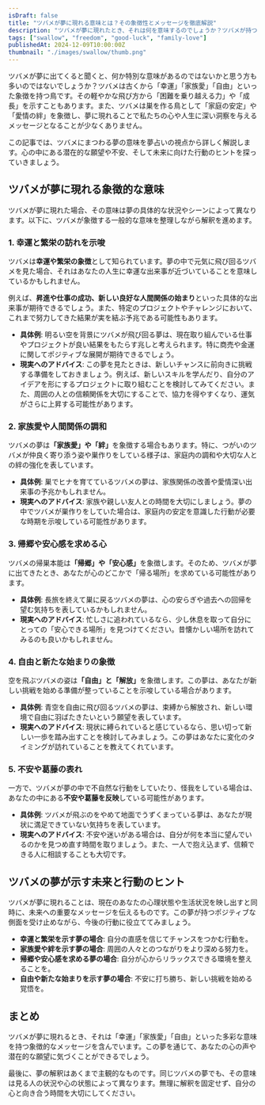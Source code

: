 ```yaml
---
isDraft: false
title: "ツバメが夢に現れる意味とは？その象徴性とメッセージを徹底解説"
description: "ツバメが夢に現れたとき、それは何を意味するのでしょうか？ツバメが持つ「幸運」「家族愛」「帰郷」などの象徴を夢占いの視点から詳しく解説します。心の状態や未来へのヒントもご紹介します。"
tags: ["swallow", "freedom", "good-luck", "family-love"]
publishedAt: 2024-12-09T10:00:00Z
thumbnail: "./images/swallow/thumb.png"
---
```


ツバメが夢に出てくると聞くと、何か特別な意味があるのではないかと思う方も多いのではないでしょうか？ツバメは古くから「幸運」「家族愛」「自由」といった象徴を持つ鳥です。その軽やかな飛び方から「困難を乗り越える力」や「成長」を示すこともあります。また、ツバメは巣を作る鳥として「家庭の安定」や「愛情の絆」を象徴し、夢に現れることで私たちの心や人生に深い洞察を与えるメッセージとなることが少なくありません。

この記事では、ツバメにまつわる夢の意味を夢占いの視点から詳しく解説します。心の中にある潜在的な願望や不安、そして未来に向けた行動のヒントを探っていきましょう。

<TableOfContents />

<AdUnitToc />

## ツバメが夢に現れる象徴的な意味

ツバメが夢に現れた場合、その意味は夢の具体的な状況やシーンによって異なります。以下に、ツバメが象徴する一般的な意味を整理しながら解釈を進めます。

### 1. 幸運と繁栄の訪れを示唆

ツバメは<strong>幸運や繁栄の象徴</strong>として知られています。夢の中で元気に飛び回るツバメを見た場合、それはあなたの人生に幸運な出来事が近づいていることを意味しているかもしれません。

例えば、<strong>昇進や仕事の成功、新しい良好な人間関係の始まり</strong>といった具体的な出来事が期待できるでしょう。また、特定のプロジェクトやチャレンジにおいて、これまで努力してきた結果が実を結ぶ予兆である可能性もあります。

- <strong>具体例</strong>:
  明るい空を背景にツバメが飛び回る夢は、現在取り組んでいる仕事やプロジェクトが良い結果をもたらす兆しと考えられます。特に商売や金運に関してポジティブな展開が期待できるでしょう。
- <strong>現実へのアドバイス</strong>:
  この夢を見たときは、新しいチャンスに前向きに挑戦する準備をしておきましょう。例えば、新しいスキルを学んだり、自分のアイデアを形にするプロジェクトに取り組むことを検討してみてください。また、周囲の人との信頼関係を大切にすることで、協力を得やすくなり、運気がさらに上昇する可能性があります。

### 2. 家族愛や人間関係の調和

ツバメの夢は<strong>「家族愛」や「絆」</strong>を象徴する場合もあります。特に、つがいのツバメが仲良く寄り添う姿や巣作りをしている様子は、家庭内の調和や大切な人との絆の強化を表しています。

- <strong>具体例</strong>: 巣でヒナを育てているツバメの夢は、家族関係の改善や愛情深い出来事の予兆かもしれません。
- <strong>現実へのアドバイス</strong>:
  家族や親しい友人との時間を大切にしましょう。夢の中でツバメが巣作りをしていた場合は、家庭内の安定を意識した行動が必要な時期を示唆している可能性があります。

### 3. 帰郷や安心感を求める心

ツバメの帰巣本能は<strong>「帰郷」や「安心感」</strong>を象徴します。そのため、ツバメが夢に出てきたとき、あなたが心のどこかで「帰る場所」を求めている可能性があります。

- <strong>具体例</strong>:
  長旅を終えて巣に戻るツバメの夢は、心の安らぎや過去への回帰を望む気持ちを表しているかもしれません。
- <strong>現実へのアドバイス</strong>:
  忙しさに追われているなら、少し休息を取って自分にとっての「安心できる場所」を見つけてください。昔懐かしい場所を訪れてみるのも良いかもしれません。

### 4. 自由と新たな始まりの象徴

空を飛ぶツバメの姿は<strong>「自由」と「解放」</strong>を象徴します。この夢は、あなたが新しい挑戦を始める準備が整っていることを示唆している場合があります。

- <strong>具体例</strong>:
  青空を自由に飛び回るツバメの夢は、束縛から解放され、新しい環境で自由に羽ばたきたいという願望を表しています。
- <strong>現実へのアドバイス</strong>:
  現状に縛られていると感じているなら、思い切って新しい一歩を踏み出すことを検討してみましょう。この夢はあなたに変化のタイミングが訪れていることを教えてくれています。

### 5. 不安や葛藤の表れ

一方で、ツバメが夢の中で不自然な行動をしていたり、怪我をしている場合は、あなたの中にある<strong>不安や葛藤を反映</strong>している可能性があります。

- <strong>具体例</strong>:
  ツバメが飛ぶのをやめて地面でうずくまっている夢は、あなたが現状に満足できていない気持ちを表しています。
- <strong>現実へのアドバイス</strong>:
  不安や迷いがある場合は、自分が何を本当に望んでいるのかを見つめ直す時間を取りましょう。また、一人で抱え込まず、信頼できる人に相談することも大切です。

<AdUnit />

## ツバメの夢が示す未来と行動のヒント

ツバメが夢に現れることは、現在のあなたの心理状態や生活状況を映し出すと同時に、未来への重要なメッセージを伝えるものです。この夢が持つポジティブな側面を受け止めながら、今後の行動に役立ててみましょう。

- <strong>幸運と繁栄を示す夢の場合</strong>: 自分の直感を信じてチャンスをつかむ行動を。
- <strong>家族愛や絆を示す夢の場合</strong>: 周囲の人々とのつながりをより深める努力を。
- <strong>帰郷や安心感を求める夢の場合</strong>: 自分が心からリラックスできる環境を整えることを。
- <strong>自由や新たな始まりを示す夢の場合</strong>: 不安に打ち勝ち、新しい挑戦を始める覚悟を。

<AdUnit />

## まとめ

ツバメが夢に現れるとき、それは「幸運」「家族愛」「自由」といった多彩な意味を持つ象徴的なメッセージを含んでいます。この夢を通じて、あなたの心の声や潜在的な願望に気づくことができるでしょう。

最後に、夢の解釈はあくまで主観的なものです。同じツバメの夢でも、その意味は見る人の状況や心の状態によって異なります。無理に解釈を固定せず、自分の心と向き合う時間を大切にしてください。
